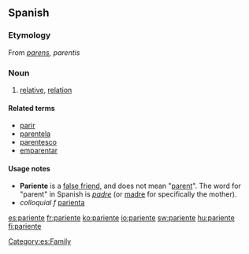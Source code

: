 ==Spanish==

===Etymology===
From {{L.|es}} ''[[parens]], parentis''

===Noun===
{{es-noun-mf}}

# [[relative]], [[relation]]

====Related terms====
*[[parir]]
*[[parentela]]
*[[parentesco]]
*[[emparentar]]

====Usage notes====
*'''Pariente''' is a [[false friend]], and does not mean "[[parent]]".  The word for "parent" in Spanish is ''[[padre#Spanish|padre]]'' (or [[madre#Spanish|madre]] for specifically the mother).
* ''colloquial f'' [[parienta]]

[[Category:es:Family]]

[[es:pariente]]
[[fr:pariente]]
[[ko:pariente]]
[[io:pariente]]
[[sw:pariente]]
[[hu:pariente]]
[[fi:pariente]]